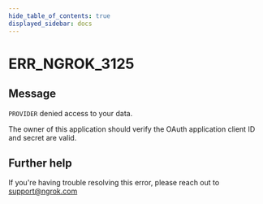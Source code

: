 ```yaml
---
hide_table_of_contents: true
displayed_sidebar: docs
---
```



# ERR_NGROK_3125

## Message

`PROVIDER` denied access to your data.

The owner of this application should verify the OAuth application client ID and secret are valid.

<ErrorDetails error="err_ngrok_3125" />

## Further help

If you're having trouble resolving this error, please reach out to [support@ngrok.com](mailto:support@ngrok.com?subject=Help%20with%20ERR_NGROK_3125)
